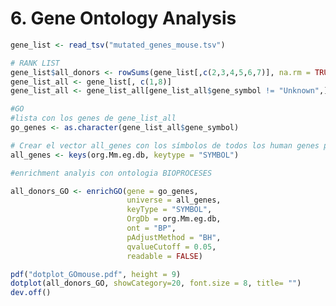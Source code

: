 # 6. Gene Ontology Analysis

```r
gene_list <- read_tsv("mutated_genes_mouse.tsv")

# RANK LIST
gene_list$all_donors <- rowSums(gene_list[,c(2,3,4,5,6,7)], na.rm = TRUE)
gene_list_all <- gene_list[, c(1,8)]
gene_list_all <- gene_list_all[gene_list_all$gene_symbol != "Unknown",]

#GO
#lista con los genes de gene_list_all
go_genes <- as.character(gene_list_all$gene_symbol)

# Crear el vector all_genes con los símbolos de todos los human genes para "universe"
all_genes <- keys(org.Mm.eg.db, keytype = "SYMBOL")

#enrichment analyis con ontologia BIOPROCESES

all_donors_GO <- enrichGO(gene = go_genes,
                          universe = all_genes,
                          keyType = "SYMBOL",
                          OrgDb = org.Mm.eg.db,
                          ont = "BP",
                          pAdjustMethod = "BH",
                          qvalueCutoff = 0.05,
                          readable = FALSE)

pdf("dotplot_GOmouse.pdf", height = 9)
dotplot(all_donors_GO, showCategory=20, font.size = 8, title= "")
dev.off()

```

